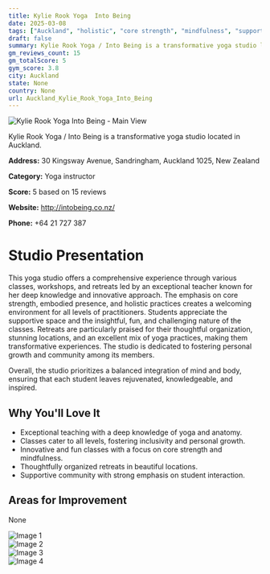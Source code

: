 ```yaml
---
title: Kylie Rook Yoga  Into Being
date: 2025-03-08
tags: ["Auckland", "holistic", "core strength", "mindfulness", "supportive atmosphere", "transformative experiences", "Auckland"]  
draft: false
summary: Kylie Rook Yoga / Into Being is a transformative yoga studio located in Auckland.
gm_reviews_count: 15
gm_totalScore: 5
gym_score: 3.8
city: Auckland
state: None
country: None
url: Auckland_Kylie_Rook_Yoga_Into_Being
---
```


<div className="aspect-[16/9] relative my-8">
  <img 
    src="https://lh5.googleusercontent.com/p/AF1QipMtVzeFyopguVaLj2U1j7nEeWL7NNPSVqDe_nAr=w1920-h1080-k-no"
    alt="Kylie Rook Yoga  Into Being - Main View"
    className="object-cover absolute inset-0 w-full h-full rounded-lg"
  />
</div>

Kylie Rook Yoga / Into Being is a transformative yoga studio located in Auckland.

**Address:** 30 Kingsway Avenue, Sandringham, Auckland 1025, New Zealand

**Category:** Yoga instructor

**Score:** 5 based on 15 reviews

**Website:** http://intobeing.co.nz/

**Phone:** +64 21 727 387

# Studio Presentation

This yoga studio offers a comprehensive experience through various classes, workshops, and retreats led by an exceptional teacher known for her deep knowledge and innovative approach. The emphasis on core strength, embodied presence, and holistic practices creates a welcoming environment for all levels of practitioners. Students appreciate the supportive space and the insightful, fun, and challenging nature of the classes. Retreats are particularly praised for their thoughtful organization, stunning locations, and an excellent mix of yoga practices, making them transformative experiences. The studio is dedicated to fostering personal growth and community among its members.

Overall, the studio prioritizes a balanced integration of mind and body, ensuring that each student leaves rejuvenated, knowledgeable, and inspired.

## Why You'll Love It

- Exceptional teaching with a deep knowledge of yoga and anatomy.
- Classes cater to all levels, fostering inclusivity and personal growth.
- Innovative and fun classes with a focus on core strength and mindfulness.
- Thoughtfully organized retreats in beautiful locations.
- Supportive community with strong emphasis on student interaction.

## Areas for Improvement

None

<div className="grid grid-cols-1 xl:grid-cols-2 gap-4 my-8">
<div className="aspect-[4/3] relative"><img src="https://lh5.googleusercontent.com/p/AF1QipMN-bMeD3_nlSUl0qruXmrfj-_W03uUvBbdpIAW=w1920-h1080-k-no" alt="Image 1" className="object-cover absolute inset-0 w-full h-full rounded-lg" /></div>
<div className="aspect-[4/3] relative"><img src="https://lh5.googleusercontent.com/p/AF1QipM2kryquVKUAcxZaEyx7ugKzz1YPOpT8JptiPSC=w1920-h1080-k-no" alt="Image 2" className="object-cover absolute inset-0 w-full h-full rounded-lg" /></div>
<div className="aspect-[4/3] relative"><img src="https://lh5.googleusercontent.com/p/AF1QipPBA4mIZQkp9dN-mfwS-xtAlw-NGL8j1CWLG04t=w1920-h1080-k-no" alt="Image 3" className="object-cover absolute inset-0 w-full h-full rounded-lg" /></div>
<div className="aspect-[4/3] relative"><img src="https://lh5.googleusercontent.com/p/AF1QipPoZjeCFFQ6d3oYwXyFDbdSabagqdAgrnx7Y3Hn=w1920-h1080-k-no" alt="Image 4" className="object-cover absolute inset-0 w-full h-full rounded-lg" /></div>
</div>